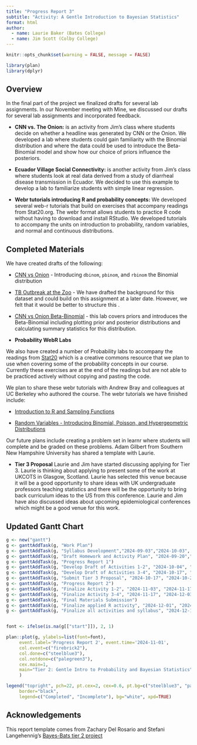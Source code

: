 ```yaml
---
title: "Progress Report 3"
subtitle: "Activity: A Gentle Introduction to Bayesian Statistics"
format: html
author: 
  - name: Laurie Baker (Bates College)
  - name: Jim Scott (Colby College)
---
```


```r
knitr::opts_chunk$set(warning = FALSE, message = FALSE)

library(plan)
library(dplyr)
```

## Overview

In the final part of the project we finalized drafts for several lab assignments. In our November meeting with Mine, we discussed our drafts for several lab assignments and incorporated feedback.

- **CNN vs. The Onion:** is an activity from Jim's class where students decide on whether a headline was generated by CNN or the Onion. We developed a lab where students could gain familiarity with the Binomial distribution and where the data could be used to introduce the Beta-Binomial model and show how our choice of priors influence the posteriors. 

- **Ecuador Village Social Connectivity:** is another activity from Jim's class where students look at real data derived from a study of diarrheal disease transmission in Ecuador. We decided to use this example to develop a lab to familiarize students with simple linear regression.
- **Webr tutorials introducing R and probability concepts:** We developed several web-r tutorials that build on exercises that accompany readings from Stat20.org. The webr format allows students to practice R code without having to download and install RStudio. We developed tutorials to accompany the units on introduction to probability, random variables, and normal and continuous distributions.   

## Completed Materials

We have created drafts of the following:

- [CNN vs Onion](https://bayes-bats.github.io/tier2-short-term/course-materials/labs/beta_binomial_cnn_vs_onion/cnn_vs_onion.html) - Introducing `dbinom`, `pbinom`, and `rbinom` the Binomial distribution

- [TB Outbreak at the Zoo](https://bayes-bats.github.io/tier2-short-term/course-materials/labs/zoo-outbreak/ZooOutbreak.html) - We have drafted the background for this dataset and could build on this assignment at a later date. However, we felt that it would be better to structure this .
- [CNN vs Onion Beta-Binomial](https://bayes-bats.github.io/tier2-short-term/course-materials/labs/beta_binomial_cnn_vs_onion/cnn_vs_onion_beta_binomial.html) - this lab covers priors and introduces the Beta-Binomial including plotting prior and posterior distributions and calculating summary statistics for this distribution.

- **Probability WebR Labs**

We also have created a number of Probability labs to accompany the readings from [Stat20](stat20.org) which is a creative commons resource that we plan to use when covering some of the probability concepts in our course. Currently these exercises are at the end of the readings but are not able to be practiced actively without copying and pasting the code.

We plan to share these webr tutorials with Andrew Bray and colleagues at UC Berkeley who authored the course. The webr tutorials we have finished include:

- [Introduction to R and Sampling Functions](../course-materials/labs/intro_probability_webr_labs/lab-intro-r-and-sampling-functions.html)

- [Random Variables - Introducing Binomial, Poisson, and Hypergeometric Distributions](../course-materials/labs/intro_probability_webr_labs/random_variables_binomial_poisson.html)

Our future plans include creating a problem set in learnr where students will complete and be graded on these problems. Adam Gilbert from Southern New Hampshire University has shared a template with Laurie.

- **Tier 3 Proposal** Laurie and Jim have started discussing applying for Tier 3. Laurie is thinking about applying to present some of the work at UKCOTS in Glasgow, Scotland. Laurie has selected this venue because it will be a good opportunity to share ideas with UK undergraduate professors teaching statistics and there will be the opportunity to bring back curriculum ideas to the US from this conference. Laurie and Jim have also discussed ideas about upcoming epidemiological conferences which might be a good venue for this work.

## Updated Gantt Chart

```r
g <- new("gantt")
g <- ganttAddTask(g, "Work Plan")
g <- ganttAddTask(g, "Syllabus Development","2024-09-03","2024-10-03", done=85)
g <- ganttAddTask(g, "Draft Homework and Activity Plan", "2024-09-20","2024-10-03", done=100)
g <- ganttAddTask(g, "Progress Report 1")
g <- ganttAddTask(g, "Develop Draft of Activities 1-2", "2024-10-04", "2024-10-17", done=60)
g <- ganttAddTask(g, "Develop Draft of Activities 3-4", "2024-10-17", "2024-11-04", done=75)
g <- ganttAddTask(g, "Submit Tier 3 Proposal", "2024-10-17", "2024-10-24", done=0)
g <- ganttAddTask(g, "Progress Report 2")
g <- ganttAddTask(g, "Finalize Activity 1-2", "2024-11-03", "2024-11-17", done=0)
g <- ganttAddTask(g, "Finalize Activity 3-4", "2024-11-17", "2024-12-03", done=0)
g <- ganttAddTask(g, "Final Materials Submission")
g <- ganttAddTask(g, "Finalize applied R activity", "2024-12-01", "2024-12-10", done=0)
g <- ganttAddTask(g, "Finalize all activities and syllabus", "2024-12-10", "2024-12-14", done=0)


font <- ifelse(is.na(g[["start"]]), 2, 1)

plan::plot(g, ylabels=list(font=font),
     event.label='Progress Report 2', event.time='2024-11-01',
     col.event=c("firebrick2"),
     col.done=c("steelblue3"),
     col.notdone=c("palegreen3"),
     cex.main=1,
     main="Tier 2: Gentle Intro to Probability and Bayesian Statistics",
     )

legend("topright", pch=22, pt.cex=2, cex=0.6, pt.bg=c("steelblue3", "palegreen3"),
     border="black",
     legend=c("Completed", "Incomplete"), bg="white", xpd=TRUE)

```


## Acknowledgements

This report template comes from Zachary Del Rosario and Stefani Langehennig's [Bayes-Bats tier 2 project](https://github.com/bayes-bats/tier2-freq-bayes)
